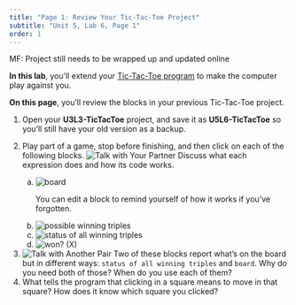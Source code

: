 ```yaml
---
title: "Page 1: Review Your Tic-Tac-Toe Project"
subtitle: "Unit 5, Lab 6, Page 1"
order: 1
---
```


::: todo
<p>MF: Project still needs to be wrapped up and updated online</p>
:::

::: learn
<p><strong>In this lab</strong>, you'll extend your
<a href="/unit-3/lab-3/1-find-ties.html" title="Tic-Tac-Toe program">Tic-Tac-Toe
program</a> to make the computer play against you.</p>

<p><strong>On this page</strong>, you'll review the blocks in your
previous Tic-Tac-Toe project.</p>
:::

::: forYouToDo
<ol>

<li>Open your <strong>U3L3-TicTacToe</strong> project, and save it as
<strong>U5L6-TicTacToe</strong> so you'll still have your old version as
a backup.</li>

<li>

Play part of a game, stop before finishing, and then click on each of
the following blocks.
<img src="/img/icons/talk-with-your-partner.png" title="Talk with Your Partner" alt="Talk with Your Partner" class="inline"/>
Discuss what each expression does and how its code works.

<ol type="a">

<li><img src="/img/5-algorithms/board.png" title="board" alt="board"/></li>

::: sidenote
You can edit a block to remind yourself of how it works if you've
forgotten.
:::

<li><img src="/img/5-algorithms/possible-winning-triples.png" title="possible winning triples" alt="possible winning triples"/></li>

<li><img src="/img/5-algorithms/status-of-all-winning-triples.png" title="status of all winning triples" alt="status of all winning triples"/></li>

<li><img src="/img/5-algorithms/wonp-x.png" title="won? (X)" alt="won? (X)"/></li>

</ol>

</li>

<li><img src="/img/icons/talk-with-another-pair.png" title="Talk with Another Pair" alt="Talk with Another Pair" class="imageRight"/>
Two of these blocks report what's on the board but in different ways:
<code>status of all winning triples</code> and <code>board</code>. Why
do you need both of those? When do you use each of them?</li>

<li>What tells the program that clicking in a square means to move in
that square? How does it know which square you clicked?</li>

</ol>
:::
